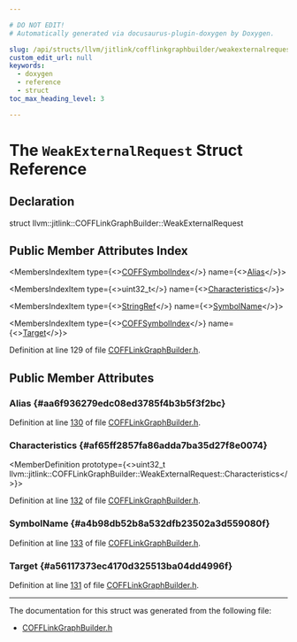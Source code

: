 ```yaml
---

# DO NOT EDIT!
# Automatically generated via docusaurus-plugin-doxygen by Doxygen.

slug: /api/structs/llvm/jitlink/cofflinkgraphbuilder/weakexternalrequest
custom_edit_url: null
keywords:
  - doxygen
  - reference
  - struct
toc_max_heading_level: 3

---
```





# The `WeakExternalRequest` Struct Reference

<DoxygenPage pluginConfig={pluginConfig}>



## Declaration

<CodeBlock>struct llvm::jitlink::COFFLinkGraphBuilder::WeakExternalRequest</CodeBlock>

## Public Member Attributes Index

<MembersIndex>

<MembersIndexItem
  type={<><a href="/docs/api/classes/llvm/jitlink/cofflinkgraphbuilder/#a21eda8b856a01125e5d5bb7c226c18e4">COFFSymbolIndex</a></>}
  name={<><a href="#aa6f936279edc08ed3785f4b3b5f3f2bc">Alias</a></>}>
</MembersIndexItem>

<MembersIndexItem
  type={<>uint32&#95;t</>}
  name={<><a href="#af65ff2857fa86adda7ba35d27f8e0074">Characteristics</a></>}>
</MembersIndexItem>

<MembersIndexItem
  type={<><a href="/docs/api/classes/llvm/stringref">StringRef</a></>}
  name={<><a href="#a4b98db52b8a532dfb23502a3d559080f">SymbolName</a></>}>
</MembersIndexItem>

<MembersIndexItem
  type={<><a href="/docs/api/classes/llvm/jitlink/cofflinkgraphbuilder/#a21eda8b856a01125e5d5bb7c226c18e4">COFFSymbolIndex</a></>}
  name={<><a href="#a56117373ec4170d325513ba04dd4996f">Target</a></>}>
</MembersIndexItem>

</MembersIndex>


Definition at line 129 of file <a href="/docs/api/files/lib/lib/executionengine/lib/executionengine/jitlink/cofflinkgraphbuilder-h">COFFLinkGraphBuilder.h</a>.

<SectionDefinition>

## Public Member Attributes

### Alias {#aa6f936279edc08ed3785f4b3b5f3f2bc}

<MemberDefinition
  prototype="COFFSymbolIndex llvm::jitlink::COFFLinkGraphBuilder::WeakExternalRequest::Alias">

Definition at line <a href="/docs/api/files/lib/lib/executionengine/lib/executionengine/jitlink/cofflinkgraphbuilder-h/#l00130">130</a> of file <a href="/docs/api/files/lib/lib/executionengine/lib/executionengine/jitlink/cofflinkgraphbuilder-h">COFFLinkGraphBuilder.h</a>.
</MemberDefinition>

### Characteristics {#af65ff2857fa86adda7ba35d27f8e0074}

<MemberDefinition
  prototype={<>uint32&#95;t llvm::jitlink::COFFLinkGraphBuilder::WeakExternalRequest::Characteristics</>}>

Definition at line <a href="/docs/api/files/lib/lib/executionengine/lib/executionengine/jitlink/cofflinkgraphbuilder-h/#l00132">132</a> of file <a href="/docs/api/files/lib/lib/executionengine/lib/executionengine/jitlink/cofflinkgraphbuilder-h">COFFLinkGraphBuilder.h</a>.
</MemberDefinition>

### SymbolName {#a4b98db52b8a532dfb23502a3d559080f}

<MemberDefinition
  prototype="StringRef llvm::jitlink::COFFLinkGraphBuilder::WeakExternalRequest::SymbolName">

Definition at line <a href="/docs/api/files/lib/lib/executionengine/lib/executionengine/jitlink/cofflinkgraphbuilder-h/#l00133">133</a> of file <a href="/docs/api/files/lib/lib/executionengine/lib/executionengine/jitlink/cofflinkgraphbuilder-h">COFFLinkGraphBuilder.h</a>.
</MemberDefinition>

### Target {#a56117373ec4170d325513ba04dd4996f}

<MemberDefinition
  prototype="COFFSymbolIndex llvm::jitlink::COFFLinkGraphBuilder::WeakExternalRequest::Target">

Definition at line <a href="/docs/api/files/lib/lib/executionengine/lib/executionengine/jitlink/cofflinkgraphbuilder-h/#l00131">131</a> of file <a href="/docs/api/files/lib/lib/executionengine/lib/executionengine/jitlink/cofflinkgraphbuilder-h">COFFLinkGraphBuilder.h</a>.
</MemberDefinition>

</SectionDefinition>

<hr/>

The documentation for this struct was generated from the following file:

<ul>
<li><a href="/docs/api/files/lib/lib/executionengine/lib/executionengine/jitlink/cofflinkgraphbuilder-h">COFFLinkGraphBuilder.h</a></li>
</ul>

</DoxygenPage>
